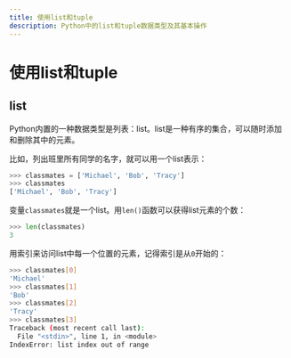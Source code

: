 ```yaml
---
title: 使用list和tuple
description: Python中的list和tuple数据类型及其基本操作
---
```


# 使用list和tuple

## list

Python内置的一种数据类型是列表：list。list是一种有序的集合，可以随时添加和删除其中的元素。

比如，列出班里所有同学的名字，就可以用一个list表示：

```python title="list"
>>> classmates = ['Michael', 'Bob', 'Tracy']
>>> classmates
['Michael', 'Bob', 'Tracy']
```

变量`classmates`就是一个list。用`len()`函数可以获得list元素的个数：

```python title="len"
>>> len(classmates)
3
```

用索引来访问list中每一个位置的元素，记得索引是从`0`开始的：

```bash title="索引访问"
>>> classmates[0]
'Michael'
>>> classmates[1]
'Bob'
>>> classmates[2]
'Tracy'
>>> classmates[3]
Traceback (most recent call last):
  File "<stdin>", line 1, in <module>
IndexError: list index out of range
```

